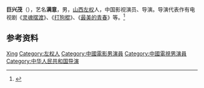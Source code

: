 '''巨兴茂'''（{{bd|1981年|}}），艺名'''满意'''，男，[[山西|山西]][[左权县|左权]]人，中国影视演员、导演。导演代表作有电视剧《[[灵魂摆渡|灵魂摆渡]]》、《[[打狗棍|打狗棍]]》、《[[最美的青春|最美的青春]]》等。<ref>{{Cite web|title=“丑角”巨兴茂：27年饰演配角，秃头龅牙下巴短却逆袭成亿万导演|url=https://new.qq.com/omn/20201010/20201010A046N400.html|accessdate=2020-12-20|work=腾讯新闻}}</ref>

== 参考资料 ==
{{reflist}}

{{Authority control}}
{{DEFAULTSORT:Ju巨}}
[[Category:巨姓|Xing]]
[[Category:左权人|Category:左权人]]
[[Category:中國電影男演員|Category:中國電影男演員]]
[[Category:中國電視男演員|Category:中國電視男演員]]
[[Category:中华人民共和国导演|Category:中华人民共和国导演]]

{{中国人物小作品}}